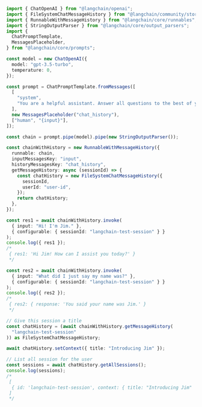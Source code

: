 ```typescript
import { ChatOpenAI } from "@langchain/openai";
import { FileSystemChatMessageHistory } from "@langchain/community/stores/message/file_system";
import { RunnableWithMessageHistory } from "@langchain/core/runnables";
import { StringOutputParser } from "@langchain/core/output_parsers";
import {
  ChatPromptTemplate,
  MessagesPlaceholder,
} from "@langchain/core/prompts";

const model = new ChatOpenAI({
  model: "gpt-3.5-turbo",
  temperature: 0,
});

const prompt = ChatPromptTemplate.fromMessages([
  [
    "system",
    "You are a helpful assistant. Answer all questions to the best of your ability.",
  ],
  new MessagesPlaceholder("chat_history"),
  ["human", "{input}"],
]);

const chain = prompt.pipe(model).pipe(new StringOutputParser());

const chainWithHistory = new RunnableWithMessageHistory({
  runnable: chain,
  inputMessagesKey: "input",
  historyMessagesKey: "chat_history",
  getMessageHistory: async (sessionId) => {
    const chatHistory = new FileSystemChatMessageHistory({
      sessionId,
      userId: "user-id",
    });
    return chatHistory;
  },
});

const res1 = await chainWithHistory.invoke(
  { input: "Hi! I'm Jim." },
  { configurable: { sessionId: "langchain-test-session" } }
);
console.log({ res1 });
/*
 { res1: 'Hi Jim! How can I assist you today?' }
 */

const res2 = await chainWithHistory.invoke(
  { input: "What did I just say my name was?" },
  { configurable: { sessionId: "langchain-test-session" } }
);
console.log({ res2 });
/*
 { res2: { response: 'You said your name was Jim.' }
 */

// Give this session a title
const chatHistory = (await chainWithHistory.getMessageHistory(
  "langchain-test-session"
)) as FileSystemChatMessageHistory;

await chatHistory.setContext({ title: "Introducing Jim" });

// List all session for the user
const sessions = await chatHistory.getAllSessions();
console.log(sessions);
/*
 [
  { id: 'langchain-test-session', context: { title: "Introducing Jim"  } }
 ]
 */
```
